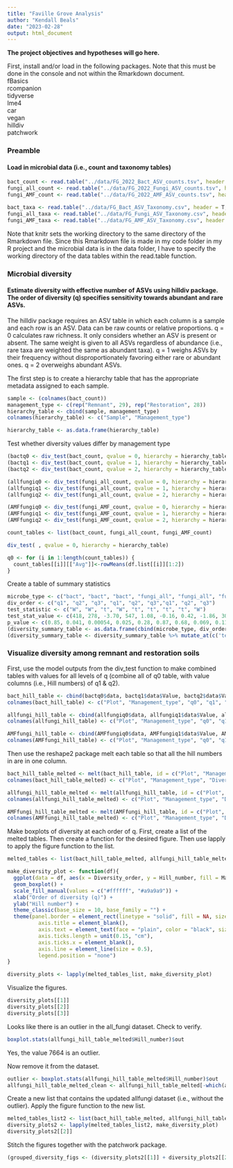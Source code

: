 ```yaml
---
title: "Faville Grove Analysis"
author: "Kendall Beals"
date: "2023-02-28"
output: html_document
---
```


**The project objectives and hypotheses will go here.**


First, install and/or load in the following packages. Note that this must be done in the console and not within the Rmarkdown document.  
fBasics  
rcompanion  
tidyverse  
lme4  
car  
vegan  
hilldiv  
patchwork


### Preamble
#### Load in microbial data (i.e., count and taxonomy tables)

```r
bact_count <- read.table("../data/FG_2022_Bact_ASV_counts.tsv", header = T, row.names = 1, check.names = F, sep = "\t")
fungi_all_count <- read.table("../data/FG_2022_Fungi_ASV_counts.tsv", header = T, row.names = 1, check.names = F, sep = "\t")
fungi_AMF_count <- read.table("../data/FG_2022_AMF_ASV_counts.tsv", header = T, row.names = 1, check.names = F, sep = "\t")
```

```r
bact_taxa <- read.table("../data/FG_Bact_ASV_Taxonomy.csv", header = T, check.names = F, sep = ",")
fungi_all_taxa <- read.table("../data/FG_Fungi_ASV_Taxonomy.csv", header = T, check.names = F, sep = ",")
fungi_AMF_taxa <- read.table("../data/FG_AMF_ASV_Taxonomy.csv", header = T, check.names = F, sep = ",")
```

Note that knitr sets the working directory to the same directory of the Rmarkdown file. Since this Rmarkdown file is made in my code folder in my R project and the microbial data is in the data folder, I have to specify the working directory of the data tables within the read.table function. 
 
 
### Microbial diversity
#### Estimate diversity with effective number of ASVs using hilldiv package. The order of diversity (q) specifies sensitivity towards abundant and rare ASVs.

The hilldiv package requires an ASV table in which each column is a sample and each row is an ASV. Data can be raw counts or relative proportions.
q = 0 calculates raw richness. It only considers whether an ASV is present or absent. The same weight is given to all ASVs regardless of abundance (i.e., rare taxa are weighted the same as abundant taxa). 
q = 1 weighs ASVs by their frequency without disproportionately favoring either rare or abundant ones.
q = 2 overweighs abundant ASVs. 

The first step is to create a hierarchy table that has the appropriate metadata assigned to each sample.
```r
sample <- (colnames(bact_count))
management_type <- c(rep("Remnant", 29), rep("Restoration", 28))
hierarchy_table <- cbind(sample, management_type)
colnames(hierarchy_table) <- c("Sample", "Management_type")

hierarchy_table <- as.data.frame(hierarchy_table)
```

Test whether diversity values differ by management type
```r
(bactq0 <- div_test(bact_count, qvalue = 0, hierarchy = hierarchy_table))
(bactq1 <- div_test(bact_count, qvalue = 1, hierarchy = hierarchy_table))
(bactq2 <- div_test(bact_count, qvalue = 2, hierarchy = hierarchy_table))

(allfungiq0 <- div_test(fungi_all_count, qvalue = 0, hierarchy = hierarchy_table))
(allfungiq1 <- div_test(fungi_all_count, qvalue = 1, hierarchy = hierarchy_table))
(allfungiq2 <- div_test(fungi_all_count, qvalue = 2, hierarchy = hierarchy_table))

(AMFfungiq0 <- div_test(fungi_AMF_count, qvalue = 0, hierarchy = hierarchy_table))
(AMFfungiq1 <- div_test(fungi_AMF_count, qvalue = 1, hierarchy = hierarchy_table))
(AMFfungiq2 <- div_test(fungi_AMF_count, qvalue = 2, hierarchy = hierarchy_table))
```

```r
count_tables <- list(bact_count, fungi_all_count, fungi_AMF_count)

div_test( , qvalue = 0, hierarchy = hierarchy_table)

q0 <- for (i in 1:length(count_tables)) {
  count_tables[[i]][["Avg"]]<-rowMeans(df.list[[i]][1:2])
}
```


Create a table of summary statistics
```r
microbe_type <- c("bact", "bact", "bact", "fungi_all", "fungi_all", "fungi_all", "fungi_AMF", "fungi_AMF", "fungi_AMF")
div_order <- c("q1", "q2", "q3", "q1", "q2", "q3","q1", "q2", "q3")
test_statistic <- c("W", "W", "t", "W", "t", "t", "t", "t", "W")
test_stat_value <- c(418, 278, -3.70, 547, 1.08, -0.16, 0.42, -1.86, 305)
p_value <- c(0.85, 0.041, 0.00054, 0.025, 0.28, 0.87, 0.68, 0.069, 0.11)
(diversity_summary_table <- as.data.frame(cbind(microbe_type, div_order, test_statistic, test_stat_value, p_value)))
(diversity_summary_table <- diversity_summary_table %>% mutate_at(c('test_stat_value', 'p_value'), as.numeric))
```


### Visualize diversity among remnant and restoration soils

First, use the model outputs from the div_test function to make combined tables with values for all levels of q (combine all of q0 table, with value columns (i.e., Hill numbers) of q1 & q2).
```r
bact_hill_table <- cbind(bactq0$data, bactq1$data$Value, bactq2$data$Value) 
colnames(bact_hill_table) <- c("Plot", "Management_type", "q0", "q1", "q2")

allfungi_hill_table <- cbind(allfungiq0$data, allfungiq1$data$Value, allfungiq2$data$Value) 
colnames(allfungi_hill_table) <- c("Plot", "Management_type", "q0", "q1", "q2")

AMFfungi_hill_table <- cbind(AMFfungiq0$data, AMFfungiq1$data$Value, AMFfungiq2$data$Value) 
colnames(AMFfungi_hill_table) <- c("Plot", "Management_type", "q0", "q1", "q2")
```

Then use the reshape2 package melt each table so that all the hill numbers in are in one column.
```r
bact_hill_table_melted <- melt(bact_hill_table, id = c("Plot", "Management_type"))
colnames(bact_hill_table_melted) <- c("Plot", "Management_type", "Diversity_order", "Hill_number")

allfungi_hill_table_melted <- melt(allfungi_hill_table, id = c("Plot", "Management_type"))
colnames(allfungi_hill_table_melted) <- c("Plot", "Management_type", "Diversity_order", "Hill_number")

AMFfungi_hill_table_melted <- melt(AMFfungi_hill_table, id = c("Plot", "Management_type"))
colnames(AMFfungi_hill_table_melted) <- c("Plot", "Management_type", "Diversity_order", "Hill_number")
```

Make boxplots of diversity at each order of q. First, create a list of the melted tables. Then create a function for the desired figure. Then use lapply to apply the figure function to the list. 
```r
melted_tables <- list(bact_hill_table_melted, allfungi_hill_table_melted, AMFfungi_hill_table_melted)

make_diversity_plot <- function(df){
  ggplot(data = df, aes(x = Diversity_order, y = Hill_number, fill = Management_type)) +
  geom_boxplot() +
  scale_fill_manual(values = c("#ffffff", "#a9a9a9")) +
  xlab("Order of diversity (q)") +
  ylab("Hill number") +
  theme_classic(base_size = 10, base_family = "") +
  theme(panel.border = element_rect(linetype = "solid", fill = NA, size = 1),
          axis.title = element_blank(),
          axis.text = element_text(face = "plain", color = "black", size = 12),
          axis.ticks.length = unit(0.15, "cm"),
          axis.ticks.x = element_blank(),
          axis.line = element_line(size = 0.5),
          legend.position = "none")
} 

diversity_plots <- lapply(melted_tables_list, make_diversity_plot)
```

Visualize the figures.
```r
diversity_plots[[1]]
diversity_plots[[2]]
diversity_plots[[3]]
```

Looks like there is an outlier in the all_fungi dataset. Check to verify.
```r
boxplot.stats(allfungi_hill_table_melted$Hill_number)$out
```
Yes, the value 7664 is an outlier.

Now remove it from the dataset.
```r
outlier <- boxplot.stats(allfungi_hill_table_melted$Hill_number)$out
allfungi_hill_table_melted_clean <- allfungi_hill_table_melted[-which(allfungi_hill_table_melted$Hill_number %in% outlier), ]
```

Create a new list that contains the updated allfungi dataset (i.e., without the outlier). Apply the figure function to the new list. 
```r
melted_tables_list2 <- list(bact_hill_table_melted, allfungi_hill_table_melted_clean, AMFfungi_hill_table_melted)
diversity_plots2 <- lapply(melted_tables_list2, make_diversity_plot)
diversity_plots2[[2]]
```

Stitch the figures together with the patchwork package.
```r
(grouped_diversity_figs <- (diversity_plots2[[1]] + diversity_plots2[[2]]) + diversity_plots2[[3]])
```

